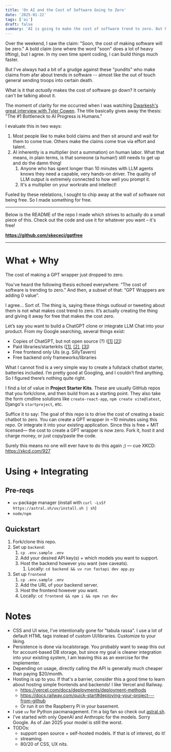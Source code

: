 ```yaml
---
title: 'On AI and the Cost of Software Going to Zero'
date: '2025-01-22'
tags: ['ai']
draft: false
summary: 'AI is going to make the cost of software trend to zero. But how? And when?'
---
```


Over the weekend, I saw the claim: "Soon, the cost of making software will be zero." A bold claim (one where the word "soon" does a lot of heavy lifting), but I agree. In my own time spent coding, I can build things much faster.

But I've always had a bit of a grudge against these "pundits" who make claims from afar about trends in software -- almost like the out of touch general sending troops into certain death. 

What is it that *actually* makes the cost of software go down? It certainly can't be talking about it.

The moment of clarity for me occurred when I was watching [Dwarkesh's great interview with Tyler Cowen](https://www.youtube.com/watch?v=GT_sXIUJPUo). The title basically gives away the thesis: "The #1 Bottleneck to AI Progress is Humans."

I evaluate this in two ways:
1. Most people like to make bold claims and then sit around and wait for them to come true. Others make the claims come true via effort and talent.
2. AI inherently is a multiplier (not a summation) on human labor. What that means, in plain terms, is that someone (a human!) still needs to get up and do the damn thing! 
   1. Anyone who has spent longer than 10 minutes with LLM agents knows they need a capable, very hands-on driver. The quality of LLM output is extremely connected to how well you prompt it. 
   2. It's a multiplier on your workrate and intellect!

Fueled by these relelations, I sought to chip away at the wall of software not being free. So I made something for free.

---
Below is the README of the repo I made which strives to actually do a small piece of this. Check out the code and use it for whatever you want – it's free! 

**https://github.com/skececi/gptfree**

---

# What + Why
The cost of making a GPT wrapper just dropped to zero.

You've heard the following thesis echoed everywhere: “The cost of software is trending to zero.” And then, a subset of that: “GPT Wrappers are adding 0 value”.

I agree… Sort of. The thing is, saying these things outloud or tweeting about them is not what makes cost trend to zero. It’s actually creating the thing and giving it away for free that makes the cost zero.

Let’s say you want to build a ChatGPT clone or integrate LLM Chat into your product.
From my Google searching, several things exist:
- Copies of ChatGPT, but not open source (?) ([\[1\]](https://t3.chat/) [\[2\]](https://chat.thunderlink.me/))
- Paid libraries/starterkits ([\[1\]](https://enhanceui.gumroad.com/l/chatgpt-template-starter-kit), [\[2\]](https://github.com/horizon-ui/chatgpt-ai-template), [\[3\]](https://letsremote.lemonsqueezy.com/buy/8aea640f-0ea4-42c6-a171-8624e59198d4?discount=100))
- Free frontend only UIs (e.g. SillyTavern)
- Free backend only frameworks/libraries

What I cannot find is a very simple way to create a fullstack chatbot starter, batteries included. I’m pretty good at Googling, and I couldn’t find anything. So I figured there’s nothing quite right.

I find a lot of value in **Project Starter Kits**. These are usually GitHub repos that you fork/clone, and then build from as a starting point. They also take the form cmdline solutions like `create-react-app`, `npm create vite@latest`, Django's `startproject`, etc.

Suffice it to say: The goal of this repo is to drive the cost of creating a basic chatbot to zero. You can create a GPT wrapper in ~10 minutes using this repo. Or integrate it into your existing application. Since this is free + MIT licensed— the cost to create a GPT wrapper is now zero. Fork it, host it and charge money, or just copy/paste the code.

Surely this means no one will ever have to do this again ;\) — cue XKCD: https://xkcd.com/927

# Using + Integrating
## Pre-reqs
- `uv` package manager (install with `curl -LsSf https://astral.sh/uv/install.sh | sh`)
- `node/npm`

## Quickstart
1. Fork/clone this repo.
2. Set up `backend`:
   1. `cp .env.sample .env` 
   2. Add your desired API key(s) + which models you want to support. 
   3. Host the backend however you want (see caveats).   
      1. Locally: `cd backend && uv run fastapi dev app.py`
3. Set up `frontend`
   1. `cp .env.sample .env`
   2. Add the URL of your backend server. 
   3. Host the frontend however you want.
   4. Locally: `cd frontend && npm i && npm run dev`


# Notes
* CSS and UI wise, I've intentionally gone for "tabula rassa". I use a lot of default HTML tags instead of custom UI/libraries. Customize to your liking.
* Persistence is done via localstorage. You probably want to swap this out for account-based DB storage, but since my goal is cleaner integration into your existing system, I am leaving this as an exercise for the implementer.
* Depending on usage, directly calling the API is generally much cheaper than paying $20/month.
* Hosting is up to you. If that's a barrier, consider this a good time to learn about hosting simple frontends and backends! I like Vercel and Railway.
  * https://vercel.com/docs/deployments/deployment-methods
  * https://docs.railway.com/quick-start#deploying-your-project---from-github
  * Or run it on the Raspberry Pi in your basement.
* I use `uv` for Python pacmanagement. I'm a big fan so check out [astral.sh](astral.sh).
* I've started with only OpenAI and Anthropic for the models. Sorry Google. As of Jan 2025 your model is still the worst.
* TODOs:
  * support open source + self-hosted models. If that is of interest, do it!
  * streaming.
  * 80/20 of CSS, UX nits.


